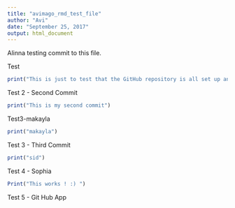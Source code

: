 ```yaml
---
title: "avimago_rmd_test_file"
author: "Avi"
date: "September 25, 2017"
output: html_document
---
```


Alinna testing commit to this file. 

Test
```r
print("This is just to test that the GitHub repository is all set up and working in a way that it should :p")
```
Test 2 - Second Commit
```r
print("This is my second commit")
```

Test3-makayla
```r
print("makayla")
```


Test 3 - Third Commit
```r
print("sid")
```

Test 4 - Sophia
```r
Print("This works ! :) ")
```

Test 5 - Git Hub App


